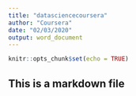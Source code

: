 ```yaml
---
title: "datasciencecoursera"
author: "Coursera"
date: "02/03/2020"
output: word_document
---
```


```r
knitr::opts_chunk$set(echo = TRUE)
```

## This is a markdown file